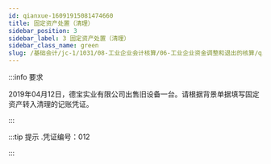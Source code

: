 ---
id: qianxue-16091915081474660
title: 固定资产处置（清理）
sidebar_position: 3
sidebar_label: 3 固定资产处置（清理）
sidebar_class_name: green
slug: /基础会计/jc-1/1031/08-工业企业会计核算/06-工业企业资金调整和退出的核算/qianxue-1609181235480350407/qianxue-16091915081474660/固定资产处置（清理）
---

:::info 要求

2019年04月12日，德宝实业有限公司出售旧设备一台。请根据背景单据填写固定资产转入清理的记账凭证。

:::

:::tip 提示
  .凭证编号：012 
:::
